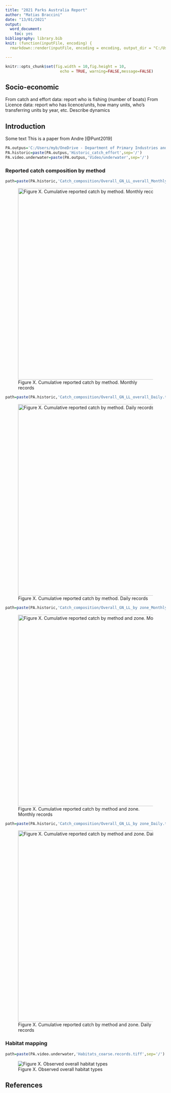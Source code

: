 ```yaml
---
title: "2021 Parks Australia Report"
author: "Matias Braccini"
date: "13/01/2021"
output:
  word_document:  
    toc: yes
bibliography: library.bib
knit: (function(inputFile, encoding) {
  rmarkdown::render(inputFile, encoding = encoding, output_dir = "C:/Users/myb/OneDrive - Department of Primary Industries and Regional Development/Matias/Parks Australia/2019_project/Report to Parks Australia") })

---
```


```{=openxml}
<w:p><w:r><w:br w:type="page"/></w:r></w:p>
```
```r
knitr::opts_chunk$set(fig.width = 10,fig.height = 10,
                        echo = TRUE, warning=FALSE,message=FALSE)
```


## Socio-economic
From catch and effort data: report who is fishing (number of boats)
From Licence data: report who has licence/units, how many units, who’s transferring units by year, etc. Describe dynamics



## Introduction
Some text
This is a paper from Andre [@Punt2019]

<!-- global for setting path to figures -->
```r
PA.outpus='C:/Users/myb/OneDrive - Department of Primary Industries and Regional Development/Matias/Analyses/Parks Australia/outputs'
PA.historic=paste(PA.outpus,'Historic_catch_effort',sep='/')
PA.video.underwater=paste(PA.outpus,'Video/underwater',sep='/')
```

### Reported catch composition by method
```r
path=paste(PA.historic,'Catch_composition/Overall_GN_LL_overall_Monthly.tiff',sep='/')
```
![Figure X. Cumulative reported catch by method. Monthly records](`r path`){width=600px}
```r
path=paste(PA.historic,'Catch_composition/Overall_GN_LL_overall_Daily.tiff',sep='/')
```
![Figure X. Cumulative reported catch by method. Daily records](`r path`){width=600px}


```r
path=paste(PA.historic,'Catch_composition/Overall_GN_LL_by zone_Monthly.tiff',sep='/')
```
![Figure X. Cumulative reported catch by method and zone. Monthly records](`r path`){width=600px}
```r
path=paste(PA.historic,'Catch_composition/Overall_GN_LL_by zone_Daily.tiff',sep='/')
```
![Figure X. Cumulative reported catch by method and zone. Daily records](`r path`){width=600px}



### Habitat mapping
```r
path=paste(PA.video.underwater,'Habitats_coarse.records.tiff',sep='/')
```
![Figure X. Observed overall habitat types](`r path`){width=800px,height=800px}


## References